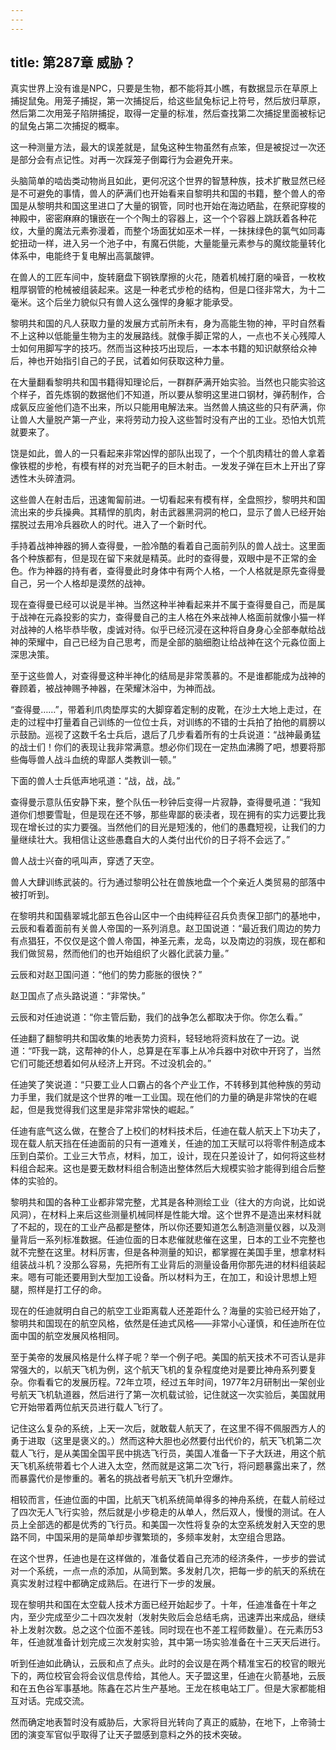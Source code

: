 ```yaml
---
---
---
```

title: 第287章 威胁？
---



真实世界上没有谁是NPC，只要是生物，都不能将其小瞧，有数据显示在草原上捕捉鼠兔。用笼子捕捉，第一次捕捉后，给这些鼠兔标记上符号，然后放归草原，然后第二次用笼子陷阱捕捉，取得一定量的标准，然后查找第二次捕捉里面被标记的鼠兔占第二次捕捉的概率。

这一种测量方法，最大的误差就是，鼠兔这种生物虽然有点笨，但是被捉过一次还是部分会有点记性。对再一次踩笼子倒霉行为会避免开来。

头脑简单的啮齿类动物尚且如此，更何况这个世界的智慧种族，技术扩散显然已经是不可避免的事情，兽人的萨满们也开始看来自黎明共和国的书籍，整个兽人的帝国是从黎明共和国这里进口了大量的钢管，同时也开始在海边晒盐，在祭祀穿梭的神殿中，密密麻麻的镶嵌在一个个陶土的容器上，这一个个容器上跳跃着各种花纹，大量的魔法元素弥漫着，而整个场面犹如巫术一样，一抹抹绿色的氯气如同毒蛇扭动一样，进入另一个池子中，有魔石供能，大量能量元素参与的魔纹能量转化体系中，电能终于复电解出高氯酸钾。

在兽人的工匠车间中，旋转磨盘下钢铁摩擦的火花，随着机械打磨的噪音，一枚枚粗厚钢管的枪械被组装起来。这是一种老式步枪的结构，但是口径非常大，为十二毫米。这个后坐力貌似只有兽人这么强悍的身躯才能承受。

黎明共和国的凡人获取力量的发展方式前所未有，身为高能生物的神，平时自然看不上这种以低能量生物为主的发展路线。就像手脚正常的人，一点也不关心残障人士如何用脚写字的技巧。然而当这种技巧出现后，一本本书籍的知识献祭给众神后，神也开始指引自己的子民，试着如何获取这种力量。

在大量翻看黎明共和国书籍得知理论后，一群群萨满开始实验。当然也只能实验这个样子，首先炼钢的数据他们不知道，所以要从黎明这里进口钢材，弹药制作，合成氨反应釜他们造不出来，所以只能用电解法来。当然兽人搞这些的只有萨满，你让兽人大量脱产第一产业，来将劳动力投入这些暂时没有产出的工业。恐怕大饥荒就要来了。

饶是如此，兽人的一只看起来非常凶悍的部队出现了，一个个肌肉精壮的兽人拿着像铁棍的步枪，有模有样的对充当靶子的巨木射击。一发发子弹在巨木上开出了穿透性木头碎渣洞。

这些兽人在射击后，迅速匍匐前进。一切看起来有模有样，全盘照抄，黎明共和国流出来的步兵操典。其精悍的肌肉，射击武器黑洞洞的枪口，显示了兽人已经开始摆脱过去用冷兵器砍人的时代。进入了一个新时代。

手持着战神神器的狮人查得曼，一脸冷酷的看着自己面前列队的兽人战士。这里面各个种族都有，但是现在留下来就是精英。此时的查得曼，双眼中是不正常的金色。作为神器的持有者，查得曼此时身体中有两个人格，一个人格就是原先查得曼自己，另一个人格却是漠然的战神。

现在查得曼已经可以说是半神。当然这种半神看起来并不属于查得曼自己，而是属于战神在元淼投影的实力，查得曼自己的主人格在外来战神人格面前就像小猫一样对战神的人格毕恭毕敬，虔诚对待。似乎已经沉浸在这种将自身身心全部奉献给战神的荣耀中，自己已经为自己思考，而是全部的脑细胞让给战神在这个元淼位面上深思决策。

至于这些兽人，对查得曼这种半神化的结局是非常羡慕的。不是谁都能成为战神的眷顾着，被战神赐予神器，在荣耀沐浴中，为神而战。

“查得曼……”，带着利爪肉垫厚实的大脚穿着定制的皮靴，在沙土大地上走过，在走的过程中打量着自己训练的一位位士兵，对训练的不错的士兵拍了拍他的肩膀以示鼓励。巡视了这数千名士兵后，退后了几步看着所有的士兵说道：“战神最勇猛的战士们！你们的表现让我非常满意。想必你们现在一定热血沸腾了吧，想要将那些侮辱兽人战斗血统的卑鄙人类教训一顿。”

下面的兽人士兵低声地吼道：“战，战，战。”

查得曼示意队伍安静下来，整个队伍一秒钟后变得一片寂静，查得曼吼道：“我知道你们想要雪耻，但是现在还不够，那些卑鄙的亵渎者，现在拥有的实力远要比我现在增长过的实力要强。当然他们的目光是短浅的，他们的愚蠢短视，让我们的力量继续壮大。我相信让这些愚蠢自大的人类付出代价的日子将不会远了。”

兽人战士兴奋的吼叫声，穿透了天空。

兽人大肆训练武装的。行为通过黎明公社在兽族地盘一个个亲近人类贸易的部落中被打听到。

在黎明共和国翡翠城北部五色谷山区中一个由纯粹征召兵负责保卫部门的基地中，云辰和看着面前有关兽人帝国的一系列消息。赵卫国说道：“最近我们周边的势力有点猖狂，不仅仅是这个兽人帝国，神圣元素，龙岛，以及南边的羽族，现在都和我们做贸易，然而他们的也开始组织了火器化武装力量。”

云辰和对赵卫国问道：“他们的势力膨胀的很快？”

赵卫国点了点头路说道：“非常快。”

云辰和对任迪说道：“你主管后勤，我们的战争怎么都取决于你。你怎么看。”

任迪翻了翻黎明共和国收集的地表势力资料，轻轻地将资料放在了一边。说道：“吓我一跳，这帮神的仆人，总算是在军事上从冷兵器中对砍中开窍了，当然它们可能还想着如何从经济上开窍。不过没机会的。”

任迪笑了笑说道：“只要工业人口霸占的各个产业工作，不转移到其他种族的劳动力手里，我们就是这个世界的唯一工业国。现在他们的力量的确是非常快的在崛起，但是我觉得我们这里是非常非常快的崛起。”

任迪有底气这么做，在整合了上校们的材料技术后，任迪在载人航天上下功夫了，现在载人航天挡在任迪面前的只有一道难关，任迪的加工天赋可以将零件制造成本压到白菜价。工业三大节点，材料，加工，设计，现在只差设计了，如何将这些材料组合起来。这也是要无数材料组合制造出整体然后大规模实验才能得到组合后整体的实验的。

黎明共和国的各种工业都非常完整，尤其是各种测绘工业（往大的方向说，比如说风洞），在材料上来后这些测量机械同样是性能大增。这个世界不是造出来材料就了不起的，现在的工业产品都是整体，所以你还要知道怎么制造测量仪器，以及测量背后一系列标准数据。任迪位面的日本悲催就悲催在这里，日本的工业不完整也就不完整在这里。材料厉害，但是各种测量的知识，都掌握在美国手里，想拿材料组装战斗机？没那么容易，先把所有工业背后的测量设备用你那先进的材料组装起来。嗯有可能还要用到大型加工设备。所以材料为王，在加工，和设计思想上短腿，照样是打工仔的命。

现在的任迪就明白自己的航空工业距离载人还差距什么？海量的实验已经开始了，黎明共和国现在的航空风格，依然是任迪式风格——非常小心谨慎，和任迪所在位面中国的航空发展风格相同。

至于美帝的发展风格是什么样子呢？举一个例子吧。美国的航天技术不可否认是非常强大的，以航天飞机为例，这个航天飞机的复杂程度绝对是要比神舟系列要复杂。你看看它的发展历程。72年立项，经过五年时间，1977年2月研制出一架创业号航天飞机轨道器，然后进行了第一次机载试验，记住就这一次实验后，美国就用它开始带着两位航天员进行载人飞行了。

记住这么复杂的系统，上天一次后，就敢载人航天了，在这里不得不佩服西方人的勇于进取（这里是褒义的。）然而这种大胆也必然要付出代价的，航天飞机第二次载人飞行，是从美国全国平民中挑选飞行员，美国人准备一下子大跃进，用这个航天飞机系统带着七个人进入太空，然而就是这第二次飞行，将问题暴露出来了，然而暴露代价是惨重的。著名的挑战者号航天飞机升空爆炸。

相较而言，任迪位面的中国，比航天飞机系统简单得多的神舟系统，在载人前经过了四次无人飞行实验，然后就是小步稳走的从单人，然后双人，慢慢的测试。在人员上全部选的都是优秀的飞行员。和美国一次性将复杂的太空系统发射入天空的思路不同，中国采用的是简单却步骤繁琐的，多频率发射，太空组合思路。

在这个世界，任迪也是在这样做的，准备仗着自己充沛的经济条件，一步步的尝试对一个系统，一点一点的添加，从简到繁。多发射几次，把每一步的航天的系统在真实发射过程中都确定成熟后。在进行下一步的发展。

现在黎明共和国在太空载人技术方面已经开始起步了。十年，任迪准备在十年之内，至少完成至少二十四次发射（发射失败后会总结毛病，迅速弄出来成品，继续补上发射次数。总之这个位面不差钱。同时现在也不差工程师数量）。在元素历53年，任迪就准备计划完成三次发射实验，其中第一场实验准备在十三天天后进行。

听到任迪如此确认，云辰和点了点头。此时的会议是在两个精准宝石的校官的眼光下的，两位校官会将会议信息传给，其他人。天子盟这里，任迪在火箭基地，云辰和在五色谷军事基地。陈鑫在芯片生产基地。王龙在核电站工厂。但是大家都能相互对话。完成交流。

然而确定地表暂时没有威胁后，大家将目光转向了真正的威胁，在地下，上帝骑士团的演变军官似乎取得了让天子盟感到意料之外的技术突破。